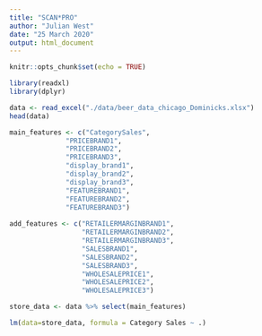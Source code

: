 ```yaml
---
title: "SCAN*PRO"
author: "Julian West"
date: "25 March 2020"
output: html_document
---
```


```r
knitr::opts_chunk$set(echo = TRUE)
```


```r
library(readxl)
library(dplyr)
```

```r
data <- read_excel("./data/beer_data_chicago_Dominicks.xlsx")
head(data)
```

```r
main_features <- c("CategorySales",
              "PRICEBRAND1",
              "PRICEBRAND2",
              "PRICEBRAND3",
              "display_brand1",
              "display_brand2",
              "display_brand3",
              "FEATUREBRAND1",
              "FEATUREBRAND2",
              "FEATUREBRAND3")
              
add_features <- c("RETAILERMARGINBRAND1",
                  "RETAILERMARGINBRAND2",
                  "RETAILERMARGINBRAND3",
                  "SALESBRAND1",
                  "SALESBRAND2",
                  "SALESBRAND3",
                  "WHOLESALEPRICE1",
                  "WHOLESALEPRICE2",
                  "WHOLESALEPRICE3")

store_data <- data %>% select(main_features)

lm(data=store_data, formula = Category Sales ~ .)

```

